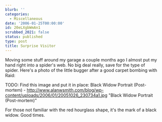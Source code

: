```yaml
---
blurb: ''
categories:
  - Miscellaneous
date: '2006-01-25T00:00:00'
id: 20eLXgbWmAn1
scrubbed_2021: false
status: published
type: post
title: Surprise Visitor
---
```


Moving some stuff around my garage a couple months ago I almost put my hand right into a spider's web. No big deal really, save for the type of spider. Here's a photo of the little bugger after a good carpet bombing with Raid:

TODO: Find this image and put it in place: Black Widow Portrait (Post-mortem) - http://www.alanwsmith.com/blog/wp-content/uploads/2006/01/20051026_230734a1.jpg "Black Widow Portrait (Post-mortem)"

For those not familiar with the red hourglass shape, it's the mark of a black widow. Good times.
